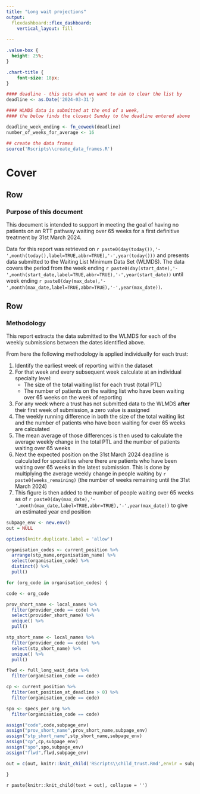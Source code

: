 ```yaml
---
title: "Long wait projections"
output: 
  flexdashboard::flex_dashboard:
    vertical_layout: fill
 
---
```


```css
.value-box {
  height: 25%;
}

.chart-title {
    font-size: 18px;
}

```

```r

#### deadline - this sets when we want to aim to clear the list by
deadline <- as.Date('2024-03-31')

#### WLMDS data is submitted at the end of a week, 
#### the below finds the closest Sunday to the deadline entered above

deadline_week_ending <- fn_eoweek(deadline)
number_of_weeks_for_average <- 16

## create the data frames
source('Rscripts\\create_data_frames.R')
```

Cover {data-orientation=rows}
====================================== 


Row {data-height=100}
----------------------------------------------------------------------

### Purpose of this document

This document is intended to support in meeting the goal of having no patients on an RTT pathway waiting over 65 weeks for a first definitive treatment by 31st March 2024.

Data for this report was retrieved on `r paste0(day(today()),'-',month(today(),label=TRUE,abbr=TRUE),'-',year(today()))` and presents data submitted to the Waiting List Minimum Data Set (WLMDS). The data covers the period from the week ending `r paste0(day(start_date),'-',month(start_date,label=TRUE,abbr=TRUE),'-',year(start_date))` until week ending `r paste0(day(max_date),'-',month(max_date,label=TRUE,abbr=TRUE),'-',year(max_date))`.

Row {data-height=500}
----------------------------------------------------------------------
### Methodology

This report extracts the data submitted to the WLMDS for each of the weekly submissions between the dates identified above. 

From here the following methodology is applied individually for each trust:

1. Identify the earliest week of reporting within the dataset
2. For that week and every subsequent week calculate at an individual specialty level:
    + The size of the total waiting list for each trust (total PTL)
    + The number of patients on the waiting list who have been waiting over 65 weeks on the week of reporting
3. For any week where a trust has not submitted data to the WLMDS **after** their first week of submission, a zero value is assigned
4. The weekly running difference in both the size of the total waiting list and the number of patients who have been waiting for over 65 weeks are calculated
5. The mean average of those differences is then used to calculate the average weekly change in the total PTL and the number of patients waiting over 65 weeks
6. Next the expected position on the 31st March 2024 deadline is calculated for specialties where there are patients who have been waiting over 65 weeks in the latest submission. This is done by multiplying the average weekly change in people waiting by `r paste0(weeks_remaining)` (the number of weeks remaining until the 31st March 2024)
7. This figure is then added to the number of people waiting over 65 weeks as of `r paste0(day(max_date),'-',month(max_date,label=TRUE,abbr=TRUE),'-',year(max_date))` to give an estimated year end position


```r

subpage_env <- new.env()
out = NULL

options(knitr.duplicate.label = 'allow')

organisation_codes <- current_position %>% 
  arrange(stp_name,organisation_name) %>% 
  select(organisation_code) %>% 
  distinct() %>% 
  pull()

for (org_code in organisation_codes) {

code <- org_code

prov_short_name <- local_names %>% 
  filter(provider_code == code) %>% 
  select(provider_short_name) %>% 
  unique() %>% 
  pull()

stp_short_name <- local_names %>% 
  filter(provider_code == code) %>% 
  select(stp_short_name) %>% 
  unique() %>% 
  pull()

flwd <- full_long_wait_data %>% 
  filter(organisation_code == code)

cp <- current_position %>% 
  filter(est_position_at_deadline > 0) %>% 
  filter(organisation_code == code)

spo <- specs_per_org %>% 
  filter(organisation_code == code)

assign("code",code,subpage_env)
assign("prov_short_name",prov_short_name,subpage_env)
assign("stp_short_name",stp_short_name,subpage_env)
assign("cp",cp,subpage_env)
assign("spo",spo,subpage_env)
assign("flwd",flwd,subpage_env)

out = c(out, knitr::knit_child('RScripts\\child_trust.Rmd',envir = subpage_env))

}

```

`r paste(knitr::knit_child(text = out), collapse = '')`